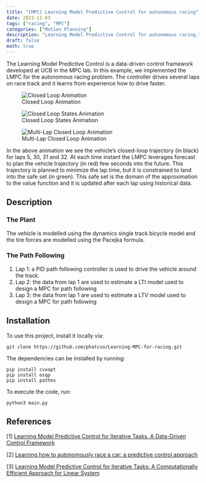 ```yaml
---
title: "[MPC] Learning Model Predictive Control for autonomous racing"
date: 2023-11-03
tags: ["racing", "MPC"]
categories: ["Motion Planning"]
description: "Learning Model Predictive Control for autonomous racing."
draft: false
math: true
---
```



The Learning Model Predictive Control is a data-driven control framework developed at UCB in the MPC lab. In this example, we implemented the LMPC for the autonomous racing problem. The controller drives several laps on race track and it learns from experience how to drive faster.

![Closed Loop Animation](https://raw.githubusercontent.com/phatcvo/Learning-MPC-for-racing/main/src/ClosedLoop.gif)

![Closed Loop States Animation](https://raw.githubusercontent.com/phatcvo/Learning-MPC-for-racing/main/src/ClosedLoopStates.gif)

![Multi-Lap Closed Loop Animation](https://raw.githubusercontent.com/phatcvo/Learning-MPC-for-racing/main/src/ClosedLoop_multiLap.gif)

In the above animation we see the vehicle's closed-loop trajectory (in black) for laps 5, 30, 31 and 32. At each time instant the LMPC leverages forecast to plan the vehicle trajectory (in red) few seconds into the future. This trajectory is planned to minimize the lap time, but it is constrained to land into the safe set (in green). This safe set is the domain of the approximation to the value function and it is updated after each lap using historical data.

## Description

### The Plant
The vehicle is modelled using the dynamics single track bicycle model and the tire forces are modelled using the Pacejka formula.

### The Path Following
1) Lap 1: a PID path following controller is used to drive the vehicle around the track.
2) Lap 2: the data from lap 1 are used to estimate a LTI model used to design a MPC for path following
3) Lap 3: the data from lap 1 are used to estimate a LTV model used to design a MPC for path following

Installation
------------

To use this project, install it locally via:
```
git clone https://github.com/phatcvo/Learning-MPC-for-racing.git
```

The dependencies can be installed by running:
```
pip install cvxopt
pip install osqp
pip install pathos
```

To execute the code, run:
```
python3 main.py
```

## References
[1] [Learning Model Predictive Control for Iterative Tasks. A Data-Driven Control Framework](https://ieeexplore.ieee.org/document/8039204/)

[2] [Learning how to autonomously race a car: a predictive control approach](https://ieeexplore.ieee.org/abstract/document/8896988)

[3] [Learning Model Predictive Control for Iterative Tasks: A Computationally Efficient Approach for Linear System](https://arxiv.org/pdf/1702.07064.pdf)

